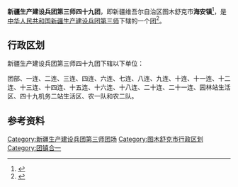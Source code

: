 {{中国乡级行政区
|行政区全称           = 新疆生产建设兵团第三师四十九团<br>图木舒克市海安镇
|上级行政区           = [[新疆生产建设兵团第三师|新疆生产建设兵团第三师]]<br>[[新疆维吾尔自治区|新疆维吾尔自治区]][[图木舒克市|图木舒克市]]
|行政区类别           = [[團_(軍隊)|团]]
}}

'''新疆生产建设兵团第三师四十九团'''，即新疆维吾尔自治区图木舒克市'''海安镇'''<ref>{{cite web|title=新疆生产建设兵团第三师图木舒克市2020年国民经济和社会发展统计公报|url=http://www.xjbtnss.gov.cn/zwgk/tjj/202105/t20210518_15729.html|accessdate=2021-08-17|date=2021-05-17|website=新疆生产建设兵团第三师（图木舒克市人民政府）|author1=第三师图木舒克市统计局|author2=国家统计局第三师调查队}}</ref>，是[[中华人民共和国|中华人民共和国]][[新疆生产建设兵团|新疆生产建设兵团]][[新疆生产建设兵团第三师|第三师]]下辖的一个[[團_(軍隊)|团]]<ref>{{Cite journal|title=新疆生产建设兵团分布图|author=新疆生产建设兵团年鉴编辑委员会|journal=兵团年鉴|publisher=新疆生产建设兵团年鉴社|doi=10.42437/y.cnki.yxjsc.2021.000007|year=2020|location=乌鲁木齐|page=7-8|issn=1671-3338}}</ref>。

== 行政区划 ==
新疆生产建设兵团第三师四十九团下辖以下单位：

团部、一连、二连、三连、四连、六连、七连、八连、九连、十连、十一连、十二连、十三连、十四连、十五连、十六连、十八连、二十连、二十一连、园林站生活区、四十九机务二站生活区、农一队和农二队。

== 参考资料 ==
{{reflist}}

{{新疆行政区划小作品}}
{{新疆维吾尔自治区图木舒克市行政区划}}
{{新疆生产建设兵团第三师}}
{{DEFAULTSORT:49}}
[[Category:新疆生产建设兵团第三师团场|Category:新疆生产建设兵团第三师团场]]
[[Category:图木舒克市行政区划|Category:图木舒克市行政区划]]
[[Category:团镇合一|Category:团镇合一]]